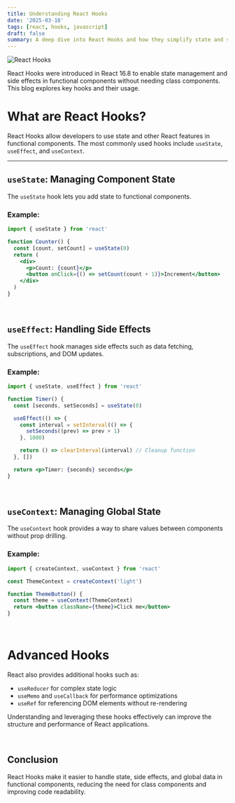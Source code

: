 ```yaml
---
title: Understanding React Hooks
date: '2025-03-18'
tags: [react, hooks, javascript]
draft: false
summary: A deep dive into React Hooks and how they simplify state and side effects in functional components.
---
```


<img className="inline rounded-lg" src="/static/images/blog/react-hooks.jpg" alt="React Hooks" />

React Hooks were introduced in React 16.8 to enable state management and side effects in functional components without needing class components. This blog explores key hooks and their usage.

# What are React Hooks?

React Hooks allow developers to use state and other React features in functional components. The most commonly used hooks include `useState`, `useEffect`, and `useContext`.

<hr />

## `useState`: Managing Component State

The `useState` hook lets you add state to functional components.

### Example:

```jsx
import { useState } from 'react'

function Counter() {
  const [count, setCount] = useState(0)
  return (
    <div>
      <p>Count: {count}</p>
      <button onClick={() => setCount(count + 1)}>Increment</button>
    </div>
  )
}
```

<br />

## `useEffect`: Handling Side Effects

The `useEffect` hook manages side effects such as data fetching, subscriptions, and DOM updates.

### Example:

```jsx
import { useState, useEffect } from 'react'

function Timer() {
  const [seconds, setSeconds] = useState(0)

  useEffect(() => {
    const interval = setInterval(() => {
      setSeconds((prev) => prev + 1)
    }, 1000)

    return () => clearInterval(interval) // Cleanup function
  }, [])

  return <p>Timer: {seconds} seconds</p>
}
```

<br />

## `useContext`: Managing Global State

The `useContext` hook provides a way to share values between components without prop drilling.

### Example:

```jsx
import { createContext, useContext } from 'react'

const ThemeContext = createContext('light')

function ThemeButton() {
  const theme = useContext(ThemeContext)
  return <button className={theme}>Click me</button>
}
```

<br />

# Advanced Hooks

React also provides additional hooks such as:

- `useReducer` for complex state logic
- `useMemo` and `useCallback` for performance optimizations
- `useRef` for referencing DOM elements without re-rendering

Understanding and leveraging these hooks effectively can improve the structure and performance of React applications.

<br />

## Conclusion

React Hooks make it easier to handle state, side effects, and global data in functional components, reducing the need for class components and improving code readability.
